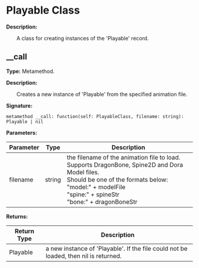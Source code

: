 
# Playable Class

**Description:**

&emsp;&emsp;A class for creating instances of the 'Playable' record.

## __call

**Type:** Metamethod.

**Description:**

&emsp;&emsp;Creates a new instance of 'Playable' from the specified animation file.

**Signature:**
```tl
metamethod __call: function(self: PlayableClass, filename: string): Playable | nil
```

**Parameters:**

| Parameter | Type | Description |
| --- | --- | --- |
| filename | string | the filename of the animation file to load.<br/>Supports DragonBone, Spine2D and Dora Model files.<br/>Should be one of the formats below:<br/>	"model:" + modelFile<br/>	"spine:" + spineStr<br/>	"bone:" + dragonBoneStr |

**Returns:**

| Return Type | Description |
| --- | --- |
| Playable | a new instance of 'Playable'. If the file could not be loaded, then nil is returned. |